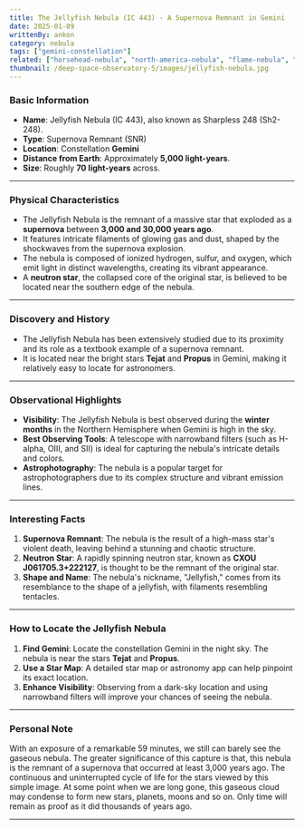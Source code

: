 ```yaml
---
title: The Jellyfish Nebula (IC 443) - A Supernova Remnant in Gemini
date: 2025-01-09
writtenBy: ankon
category: nebula
tags: ["gemini-constellation"]
related: ["horsehead-nebula", "north-america-nebula", "flame-nebula", "fish-head-nebula", "monkey-head-nebula", "crescent-nebula"]
thumbnail: /deep-space-observatory-5/images/jellyfish-nebula.jpg
---
```


<Highlight title="The Jellyfish Nebula (IC 443)" subtitle="A Supernova Remnant in Gemini" />

### **Basic Information**
- **Name**: Jellyfish Nebula (IC 443), also known as Sharpless 248 (Sh2-248).
- **Type**: Supernova Remnant (SNR)
- **Location**: Constellation **Gemini**
- **Distance from Earth**: Approximately **5,000 light-years**.
- **Size**: Roughly **70 light-years** across.

---

### **Physical Characteristics**
- The Jellyfish Nebula is the remnant of a massive star that exploded as a **supernova** between **3,000 and 30,000 years ago**.
- It features intricate filaments of glowing gas and dust, shaped by the shockwaves from the supernova explosion.
- The nebula is composed of ionized hydrogen, sulfur, and oxygen, which emit light in distinct wavelengths, creating its vibrant appearance.
- A **neutron star**, the collapsed core of the original star, is believed to be located near the southern edge of the nebula.

---

### **Discovery and History**
- The Jellyfish Nebula has been extensively studied due to its proximity and its role as a textbook example of a supernova remnant.
- It is located near the bright stars **Tejat** and **Propus** in Gemini, making it relatively easy to locate for astronomers.

---

### **Observational Highlights**
- **Visibility**: The Jellyfish Nebula is best observed during the **winter months** in the Northern Hemisphere when Gemini is high in the sky.
- **Best Observing Tools**: A telescope with narrowband filters (such as H-alpha, OIII, and SII) is ideal for capturing the nebula's intricate details and colors.
- **Astrophotography**: The nebula is a popular target for astrophotographers due to its complex structure and vibrant emission lines.

---

### **Interesting Facts**
1. **Supernova Remnant**: The nebula is the result of a high-mass star's violent death, leaving behind a stunning and chaotic structure.
2. **Neutron Star**: A rapidly spinning neutron star, known as **CXOU J061705.3+222127**, is thought to be the remnant of the original star.
3. **Shape and Name**: The nebula's nickname, "Jellyfish," comes from its resemblance to the shape of a jellyfish, with filaments resembling tentacles.

---

### **How to Locate the Jellyfish Nebula**
1. **Find Gemini**: Locate the constellation Gemini in the night sky. The nebula is near the stars **Tejat** and **Propus**.
2. **Use a Star Map**: A detailed star map or astronomy app can help pinpoint its exact location.
3. **Enhance Visibility**: Observing from a dark-sky location and using narrowband filters will improve your chances of seeing the nebula.

---

### **Personal Note**
With an exposure of a remarkable 59 minutes, we still can barely see the gaseous nebula. The
greater significance of this capture is that, this nebula is the remnant of a supernova that
occurred at least 3,000 years ago. The continuous and uninterrupted cycle of life for the stars
viewed by this simple image. At some point when we are long gone, this gaseous cloud may condense
to form new stars, planets, moons and so on. Only time will remain as proof as it did thousands
of years ago.

---
